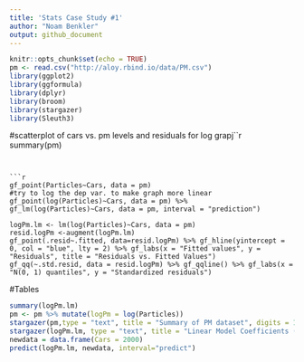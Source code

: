 ```yaml
---
title: 'Stats Case Study #1'
author: "Noam Benkler"
output: github_document
---
```


```r
knitr::opts_chunk$set(echo = TRUE)
pm <- read.csv("http://aloy.rbind.io/data/PM.csv")
library(ggplot2)
library(ggformula)
library(dplyr)
library(broom)
library(stargazer)
library(Sleuth3)
```

#scatterplot of cars vs. pm levels and residuals for log grapj\h
```r
summary(pm)
```


```r
gf_point(Particles~Cars, data = pm)
#try to log the dep var. to make graph more linear
gf_point(log(Particles)~Cars, data = pm) %>% gf_lm(log(Particles)~Cars, data = pm, interval = "prediction")

logPm.lm <- lm(log(Particles)~Cars, data = pm)
resid.logPm <-augment(logPm.lm)
gf_point(.resid~.fitted, data=resid.logPm) %>% gf_hline(yintercept = 0, col = "blue", lty = 2) %>% gf_labs(x = "Fitted values", y = "Residuals", title = "Residuals vs. Fitted Values")
gf_qq(~.std.resid, data = resid.logPm) %>% gf_qqline() %>% gf_labs(x = "N(0, 1) quantiles", y = "Standardized residuals")
```

#Tables
```r
summary(logPm.lm)
pm <- pm %>% mutate(logPm = log(Particles))
stargazer(pm,type = "text", title = "Summary of PM dataset", digits = 1)
stargazer(logPm.lm, type = "text", title = "Linear Model Coefficients (standard error in parenthisis)", flip = TRUE)
newdata = data.frame(Cars = 2000)
predict(logPm.lm, newdata, interval="predict") 
```







































